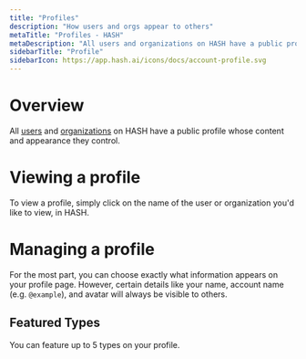 ```yaml
---
title: "Profiles"
description: "How users and orgs appear to others"
metaTitle: "Profiles - HASH"
metaDescription: "All users and organizations on HASH have a public profile whose content and appearance they control."
sidebarTitle: "Profile"
sidebarIcon: https://app.hash.ai/icons/docs/account-profile.svg
---
```


# Overview

All [users](/guide/webs/users) and [organizations](/guide/webs/orgs) on HASH have a public profile whose content and appearance they control.

# Viewing a profile

To view a profile, simply click on the name of the user or organization you'd like to view, in HASH.

# Managing a profile

For the most part, you can choose exactly what information appears on your profile page. However, certain details like your name, account name (e.g. `@example`), and avatar will always be visible to others.

## Featured Types

You can feature up to 5 types on your profile.